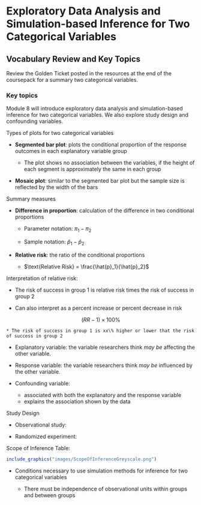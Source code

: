 # Exploratory Data Analysis and Simulation-based Inference for Two Categorical Variables

## Vocabulary Review and Key Topics

Review the Golden Ticket posted in the resources at the end of the coursepack for a summary two categorical variables.

### Key topics

Module 8 will introduce exploratory data analysis and simulation-based inference for two categorical variables. We also explore study design and confounding variables.

Types of plots for two categorical variables

* **Segmented bar plot**: plots the conditional proportion of the response outcomes in each explanatory variable group

    * The plot shows no association between the variables, if the height of each segment is approximately the same in each group
    
* **Mosaic plot**: similar to the segmented bar plot but the sample size is reflected by the width of the bars

Summary measures

* **Difference in proportion**: calculation of the difference in two conditional proportions 

    * Parameter notation: $\pi_1 - \pi_2$
    
    * Sample notation: $\hat{p}_1 - \hat{p}_2$
    
* **Relative risk**: the ratio of the conditional proportions

    * $\text{Relative Risk} = \frac{\hat{p}_1}{\hat{p}_2}$
    
Interpretation of relative risk:

* The risk of success in group 1 is relative risk times the risk of success in group 2

* Can also interpret as a percent increase or percent decrease in risk

$$(RR-1) \times 100\%$$
    
    * The risk of success in group 1 is xx\% higher or lower that the risk of success in group 2
    
* Explanatory variable: the variable researchers think *may be* affecting the other variable.
    
* Response variable: the variable researchers think *may be* influenced by the other variable.

* Confounding variable: 
    - associated with both the explanatory and the response variable
    - explains the association shown by the data 

Study Design

* Observational study: 

* Randomized experiment:

Scope of Inference Table:

```r
include_graphics("images/ScopeOfInferenceGreyscale.png")
```
    
* Conditions necessary to use simulation methods for inference for two categorical variables

    * There must be independence of observational units within groups and between groups
    


\newpage
